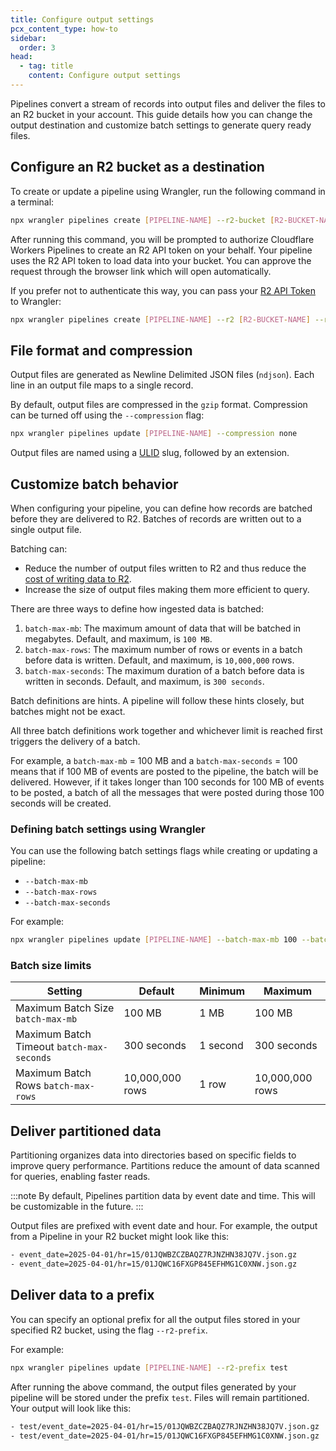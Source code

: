 ```yaml
---
title: Configure output settings
pcx_content_type: how-to
sidebar:
  order: 3
head:
  - tag: title
    content: Configure output settings
---
```



Pipelines convert a stream of records into output files and deliver the files to an R2 bucket in your account. This guide details how you can change the output destination and customize batch settings to generate query ready files.

## Configure an R2 bucket as a destination
To create or update a pipeline using Wrangler, run the following command in a terminal:

```sh
npx wrangler pipelines create [PIPELINE-NAME] --r2-bucket [R2-BUCKET-NAME]
```

After running this command, you will be prompted to authorize Cloudflare Workers Pipelines to create an R2 API token on your behalf. Your pipeline uses the R2 API token to load data into your bucket. You can approve the request through the browser link which will open automatically.

If you prefer not to authenticate this way, you can pass your [R2 API Token](/r2/api/tokens/) to Wrangler:
```sh
npx wrangler pipelines create [PIPELINE-NAME] --r2 [R2-BUCKET-NAME] --r2-access-key-id [ACCESS-KEY-ID] --r2-secret-access-key [SECRET-ACCESS-KEY]
```

## File format and compression
Output files are generated as Newline Delimited JSON files (`ndjson`). Each line in an output file maps to a single record.

By default, output files are compressed in the `gzip` format. Compression can be turned off using the `--compression`  flag:
```sh
npx wrangler pipelines update [PIPELINE-NAME] --compression none
```

Output files are named using a [ULID](https://github.com/ulid/spec) slug, followed by an extension.

## Customize batch behavior
When configuring your pipeline, you can define how records are batched before they are delivered to R2. Batches of records are written out to a single output file.

Batching can:
- Reduce the number of output files written to R2 and thus reduce the [cost of writing data to R2](/r2/pricing/#class-a-operations).
- Increase the size of output files making them more efficient to query.

There are three ways to define how ingested data is batched:

1. `batch-max-mb`: The maximum amount of data that will be batched in megabytes. Default, and maximum, is `100 MB`.
2. `batch-max-rows`: The maximum number of rows or events in a batch before data is written. Default, and maximum, is `10,000,000` rows.
3. `batch-max-seconds`: The maximum duration of a batch before data is written in seconds. Default, and maximum, is `300 seconds`.

Batch definitions are hints. A pipeline will follow these hints closely, but batches might not be exact.

All three batch definitions work together and whichever limit is reached first triggers the delivery of a batch.

For example, a `batch-max-mb` = 100 MB and a `batch-max-seconds` = 100 means that if 100 MB of events are posted to the pipeline, the batch will be delivered. However, if it takes longer than 100 seconds for 100 MB of events to be posted, a batch of all the messages that were posted during those 100 seconds will be created.

### Defining batch settings using Wrangler
You can use the following batch settings flags while creating or updating a pipeline:
* `--batch-max-mb`
* `--batch-max-rows`
* `--batch-max-seconds`

For example:
```sh
npx wrangler pipelines update [PIPELINE-NAME] --batch-max-mb 100 --batch-max-rows 10000 --batch-max-seconds 300
```

### Batch size limits

| Setting                                   | Default     		| Minimum   | Maximum     |
| ----------------------------------------- | ----------------| --------- | ----------- |
| Maximum Batch Size `batch-max-mb`         | 100 MB       		| 1 MB  		| 100 MB      |
| Maximum Batch Timeout `batch-max-seconds` | 300 seconds  		| 1 second 	| 300 seconds |
| Maximum Batch Rows `batch-max-rows`       | 10,000,000 rows | 1 row     | 10,000,000 rows |


## Deliver partitioned data
Partitioning organizes data into directories based on specific fields to improve query performance. Partitions reduce the amount of data scanned for queries, enabling faster reads.

:::note
By default, Pipelines partition data by event date and time. This will be customizable in the future.
:::

Output files are prefixed with event date and hour. For example, the output from a Pipeline in your R2 bucket might look like this:
```sh
- event_date=2025-04-01/hr=15/01JQWBZCZBAQZ7RJNZHN38JQ7V.json.gz
- event_date=2025-04-01/hr=15/01JQWC16FXGP845EFHMG1C0XNW.json.gz
```

## Deliver data to a prefix
You can specify an optional prefix for all the output files stored in your specified R2 bucket, using the flag `--r2-prefix`.

For example:
```sh
npx wrangler pipelines update [PIPELINE-NAME] --r2-prefix test
```

After running the above command, the output files generated by your pipeline will be stored under the prefix `test`. Files will remain partitioned. Your output will look like this:
```sh
- test/event_date=2025-04-01/hr=15/01JQWBZCZBAQZ7RJNZHN38JQ7V.json.gz
- test/event_date=2025-04-01/hr=15/01JQWC16FXGP845EFHMG1C0XNW.json.gz
```
